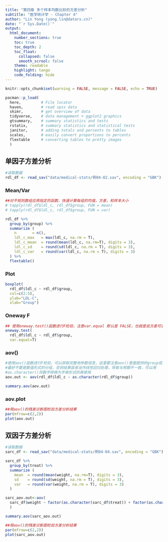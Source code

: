 ```yaml
---
title: "第四章 多个样本均数比较的方差分析"
subtitle: "医学统计学 - Chapter 4"
author: "Lin Yong (yong.lin@datarx.cn)"
date: "`r Sys.Date()`"
output: 
  html_document:
    number_sections: true
    toc: true
    toc_depth: 2
    toc_float:
      collapsed: false
      smooth_scrool: false
    theme: readable
    highlight: tango
    code_folding: hide
---
```


```r
knitr::opts_chunk$set(warning = FALSE, message = FALSE, echo = TRUE)

pacman::p_load(
  here,         # File locator
  haven,        # read spss data
  skimr,        # get overview of data
  tidyverse,    # data management + ggplot2 graphics 
  gtsummary,    # summary statistics and tests
  rstatix,      # summary statistics and statistical tests
  janitor,      # adding totals and percents to tables
  scales,       # easily convert proportions to percents  
  flextable     # converting tables to pretty images
  )
```

## 单因子方差分析 {.tabset}

```r
#读取数据
rdl_df <- read_sav("data/medical-stats/例04-02.sav", encoding = "GBK")
```

### Mean/Var
```r
##对不规则数组应用指定的函数，快速计算每组的均值，方差，和样本大小
# tapply(rdl_df$ldl_c, rdl_df$group, FUN = mean)
# tapply(rdl_df$ldl_c, rdl_df$group, FUN = var)

rdl_df %>% 
  group_by(group) %>% 
  summarize (
    n       = n(),                                                
    ldl_c_max   = max(ldl_c, na.rm = T),
    ldl_c_mean  = round(mean(ldl_c, na.rm=T), digits = 3),  
    ldl_c_sd    = round(sd(ldl_c, na.rm = T), digits = 3),  
    ldl_c_var   = round(var(ldl_c, na.rm = T), digits = 3)
  ) %>% 
  flextable()
```
### Plot
```r
boxplot(
  rdl_df$ldl_c ~ rdl_df$group,
  col=c(2:5),
  ylab="LDL-C",
  xlab="Group")
```

### Oneway F

```r
## 使用oneway.test()函数进行F检验，注意var.equal 默认是 FALSE，也就是说方差可以不相等(此时即为Welch检验)，但是提供的信息相对较少。
oneway.test(
  rdl_df$ldl_c ~ rdl_df$group,
  var.equal=T)
```

### aov()
```r
#使用aov()函数进行F检验，可以获取完整地参数信息，这里要注意aov()里面提供的group信息
#最好不要是数值形式的分组，否则结果容易当作线性回归处理，导致与预期不一致，可以用
#as.character()将数字转换为字串形式的再使用
aov.out <- aov(rdl_df$ldl_c ~ as.character(rdl_df$group))

summary.aov(aov.out)
```

### aov.plot

```r
##用aov()的残差诊断图检验方差分析结果
par(mfrow=c(2,2))
plot(aov.out)
```


## 双因子方差分析

```r
#读取数据
sarc_df <- read_sav("data/medical-stats/例04-04.sav", encoding = "GBK")

sarc_df %>% 
  group_by(treat) %>% 
  summarize (
    mean  = round(mean(weight, na.rm=T), digits = 3),  
    sd    = round(sd(weight, na.rm = T), digits = 3),  
    var   = round(var(weight, na.rm = T), digits = 3)
  ) 
```
```r
sarc_aov.out<-aov(
  sarc_df$weight ~ factor(as.character(sarc_df$treat)) + factor(as.character(sarc_df$group))
  )

summary.aov(sarc_aov.out)
```

```r
##用aov()的残差诊断图检验方差分析结果
par(mfrow=c(2,2))
plot(sarc_aov.out)
```

